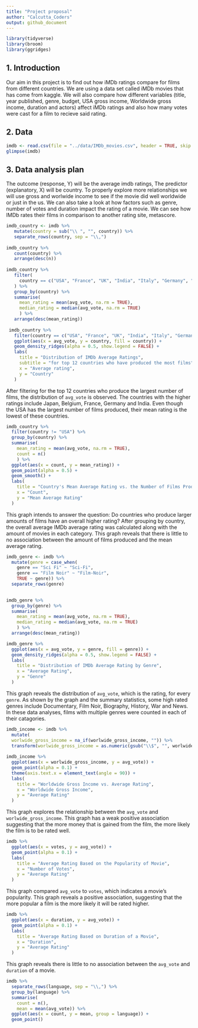```yaml
---
title: "Project proposal"
author: "Calcutta_Coders"
output: github_document
---
```


```r
library(tidyverse)
library(broom)
library(ggridges)
```

## 1. Introduction

Our aim in this project is to find out how iMDb ratings compare for films from different countries. We are using a data set called iMDb movies that has come from kaggle. We will also compare how different variables (title, year published, genre, budget, USA gross income, Worldwide gross income, duration and actors) affect iMDb ratings and also how many votes were cast for a film to recieve said rating.

## 2. Data

```r
imdb <- read.csv(file = "../data/IMDb_movies.csv", header = TRUE, skip = 1)
glimpse(imdb)
```

## 3. Data analysis plan

The outcome (response, Y) will be the average imdb ratings, The predictor (explanatory, X) will be country. To properly explore more relationships we will use gross and worlwide income to see if the movie did well worldwide or just in the us. We can also take a look at how factors such as genre, number of votes and duration impact the rating of a movie. We can see how IMDb rates their films in comparison to another rating site, metascore.

```r
imdb_country <- imdb %>%
   mutate(country = sub("\\ ", "", country)) %>%
   separate_rows(country, sep = "\\,")
   
imdb_country %>%
   count(country) %>%
   arrange(desc(n))
 
imdb_country %>%
   filter(
     country == c("USA", "France", "UK", "India", "Italy", "Germany", "Japan", "Canada", "Spain", "Hong Kong", "Turkey", "Belgium")
   ) %>%
   group_by(country) %>%
   summarise(
     mean_rating = mean(avg_vote, na.rm = TRUE),
     median_rating = median(avg_vote, na.rm = TRUE)
     ) %>%
   arrange(desc(mean_rating))
 
 imdb_country %>%
   filter(country == c("USA", "France", "UK", "India", "Italy", "Germany", "Japan", "Canada", "Spain", "Hong Kong", "Turkey", "Belgium")) %>%
   ggplot(aes(x = avg_vote, y = country, fill = country)) +
   geom_density_ridges(alpha = 0.5, show.legend = FALSE) +
   labs(
     title = "Distribution of IMDb Average Ratings",
     subtitle = "for top 12 countries who have produced the most films",
     x = "Average rating",
     y = "Country"
   )
```
After filtering for the top 12 countries who produce the largest number of films, the distribution of `avg_vote` is observed. The countries with the higher ratings include Japan, Belgium, France, Germany and India. Even though the USA has the largest number of films produced, their mean rating is the lowest of these countries.

```r
imdb_country %>%
  filter(country != "USA") %>%
  group_by(country) %>%
  summarise(
    mean_rating = mean(avg_vote, na.rm = TRUE),
    count = n()
    ) %>%
  ggplot(aes(x = count, y = mean_rating)) +
  geom_point(alpha = 0.5) +
  geom_smooth() +
  labs(
    title = "Country's Mean Average Rating vs. the Number of Films Produced",
    x = "Count",
    y = "Mean Average Rating"
  )
```

This graph intends to answer the question: Do countries who produce larger amounts of films have an overall higher rating? After grouping by country, the overall average IMDb average rating was calculated along with the amount of movies in each category. This graph reveals that there is little to no association between the amount of films produced and the mean average rating. 

```r
imdb_genre <- imdb %>%
  mutate(genre = case_when(
    genre == "Sci Fi" ~ "Sci-Fi",
    genre == "Film Noir" ~ "Film-Noir",
    TRUE ~ genre)) %>%
  separate_rows(genre)
  

imdb_genre %>%
  group_by(genre) %>%
  summarise(
    mean_rating = mean(avg_vote, na.rm = TRUE),
    median_rating = median(avg_vote, na.rm = TRUE)
    ) %>%
  arrange(desc(mean_rating))

imdb_genre %>%
  ggplot(aes(x = avg_vote, y = genre, fill = genre)) +
  geom_density_ridges(alpha = 0.5, show.legend = FALSE) +
  labs(
    title = "Distribution of IMDb Average Rating by Genre",
    x = "Average Rating",
    y = "Genre"
  )
```
This graph reveals the distribution of `avg_vote`, which is the rating, for every `genre`. As shown by the graph and the summary statistics, some high rated genres include Documentary, Film Noir, Biography, History, War and News. In these data analyses, films with multiple genres were counted in each of their catagories.

```r
imdb_income <- imdb %>%
  mutate( 
  worlwide_gross_income = na_if(worlwide_gross_income, "")) %>%
  transform(worlwide_gross_income = as.numeric(gsub("\\$", "", worlwide_gross_income)))
   
imdb_income %>%
  ggplot(aes(x = worlwide_gross_income, y = avg_vote)) +
  geom_point(alpha = 0.1) +
  theme(axis.text.x = element_text(angle = 90)) +
  labs(
    title = "Worldwide Gross Income vs. Average Rating",
    x = "Worldwide Gross Income",
    y = "Average Rating"
  )
```
This graph explores the relationship between the `avg_vote` and `worlwide_gross_income`. This graph has a weak positive association suggesting that the more money that is gained from the film, the more likely the film is to be rated well.

```r
imdb %>%
  ggplot(aes(x = votes, y = avg_vote)) +
  geom_point(alpha = 0.1) +
  labs(
    title = "Average Rating Based on the Popularity of Movie",
    x = "Number of Votes",
    y = "Average Rating"
  )
```
This graph compared `avg_vote` to `votes`, which indicates a movie's popularity. This graph reveals a positive association, suggesting that the more popular a film is the more likely it will be rated higher.

```r
imdb %>%
  ggplot(aes(x = duration, y = avg_vote)) +
  geom_point(alpha = 0.1) +
  labs(
    title = "Average Rating Based on Duration of a Movie",
    x = "Duration",
    y = "Average Rating"
  )
```
This graph reveals there is little to no association between the `avg_vote` and `duration` of a movie.

```r
imdb %>%
  separate_rows(language, sep = "\\,") %>%
  group_by(language) %>%
  summarise(
    count = n(),
    mean = mean(avg_vote)) %>%
  ggplot(aes(x = count, y = mean, group = language)) +
  geom_point()
```